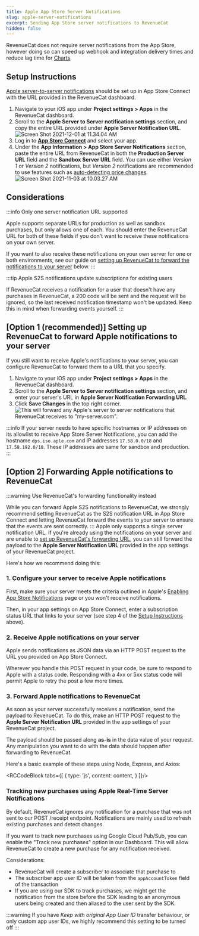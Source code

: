 ```yaml
---
title: Apple App Store Server Notifications
slug: apple-server-notifications
excerpt: Sending App Store server notifications to RevenueCat
hidden: false
---
```


RevenueCat does not require server notifications from the App Store, however doing so can speed up webhook and integration delivery times and reduce lag time for [Charts](/dashboard-and-metrics/charts).

## Setup Instructions

[Apple server-to-server notifications](https://developer.apple.com/documentation/storekit/in-app_purchase/enabling_server-to-server_notifications) should be set up in App Store Connect with the URL provided in the RevenueCat dashboard.

1. Navigate to your iOS app under **Project settings > Apps** in the RevenueCat dashboard.
2. Scroll to the **Apple Server to Server notification settings** section, and copy the entire URL provided under **Apple Server Notification URL**.
   ![Screen Shot 2021-12-01 at 11.34.04 AM](/images/61b718f-Screen_Shot_2021-12-01_at_11.34.04_AM_712c97073b4a62c850626c0f5062c1bd.png)
3. Log in to **[App Store Connect](https://appstoreconnect.apple.com/)** and select your app.
4. Under the **App Information > App Store Server Notifications** section, paste the entire URL from RevenueCat in both the **Production Server URL** field and the **Sandbox Server URL** field. You can use either _Version 1_ or _Version 2_ notifications, but _Version 2_ notifications are recommended to use features such as [auto-detecting price changes](/subscription-guidance/price-changes).
   ![Screen Shot 2021-11-03 at 10.03.27 AM](/images/f870a23-Screen_Shot_2021-11-03_at_10.03.27_AM_7645d7e77d55b6ab44b5c7085c7c3775.png)

## Considerations

:::info Only one server notification URL supported

Apple supports separate URLs for production as well as sandbox purchases, but only allows one of each. You should enter the RevenueCat URL for both of these fields if you don't want to receive these notifications on your own server.

If you want to also receive these notifications on your own server for one or both environments, see our guide on [setting up RevenueCat to forward the notifications to your server](/platform-resources/server-notifications/apple-server-notifications#setting-up-revenuecat-to-forward-apple-notifications-to-your-server) below.
:::

:::tip Apple S2S notifications update subscriptions for existing users

If RevenueCat receives a notification for a user that doesn't have any purchases in RevenueCat, a 200 code will be sent and the request will be ignored, so the last received notification timestamp won't be updated. Keep this in mind when forwarding events yourself.
:::

## [Option 1 (recommended)] Setting up RevenueCat to forward Apple notifications to your server

If you still want to receive Apple's notifications to your server, you can configure RevenueCat to forward them to a URL that you specify.

1. Navigate to your iOS app under **Project settings > Apps** in the RevenueCat dashboard.
2. Scroll to the **Apple Server to Server notification settings** section, and enter your server's URL in **Apple Server Notification Forwarding URL**.
3. Click **Save Changes** in the top right corner.
   ![This will forward any Apple's server to server notifications that RevenueCat receives to "my-server.com".](/images/43c4fb7-2023-02-06_16.40.29_app-development.revenuecat.com_012d0490f18d_e261a95ad3a057c27599f6fe51722d0b.png)

:::info
If your server needs to have specific hostnames or IP addresses on its allowlist to receive App Store Server Notifications, you can add the hostname `dps.iso.aple.com` and IP addresses `17.58.0.0/18` and `17.58.192.0/18`. These IP addresses are same for sandbox and production.
:::

## [Option 2] Forwarding Apple notifications to RevenueCat

:::warning Use RevenueCat's forwarding functionality instead

While you can forward Apple S2S notifications to RevenueCat, we strongly recommend setting RevenueCat as the S2S notification URL in App Store Connect and letting RevenueCat forward the events to your server to ensure that the events are sent correctly.
:::
Apple only supports a single server notification URL. If you're already using the notifications on your server and are unable to [set up RevenueCat's forwarding URL](/platform-resources/server-notifications/apple-server-notifications#setting-up-revenuecat-to-forward-apple-notifications-to-your-server), you can still forward the payload to the **Apple Server Notification URL** provided in the app settings of your RevenueCat project.

Here's how we recommend doing this:

### 1. Configure your server to receive Apple notifications

First, make sure your server meets the criteria outlined in Apple's [Enabling App Store Notifications](https://developer.apple.com/documentation/storekit/in-app_purchase/subscriptions_and_offers/enabling_app_store_server_notifications) page or you won't receive notifications.

Then, in your app settings on App Store Connect, enter a subscription status URL that links to your server (see step 4 of the [Setup Instructions](/platform-resources/server-notifications/apple-server-notifications#setup-instructions) above).

### 2. Receive Apple notifications on your server

Apple sends notifications as JSON data via an HTTP POST request to the URL you provided on App Store Connect.

Wherever you handle this POST request in your code, be sure to respond to Apple with a status code. Responding with a 4xx or 5xx status code will permit Apple to retry the post a few more times.

### 3. Forward Apple notifications to RevenueCat

As soon as your server successfully receives a notification, send the payload to RevenueCat. To do this, make an HTTP POST request to the **Apple Server Notification URL** provided in the app settings of your RevenueCat project.

The payload should be passed along **as-is** in the data value of your request. Any manipulation you want to do with the data should happen after forwarding to RevenueCat.

Here's a basic example of these steps using Node, Express, and Axios:



<RCCodeBlock tabs={[
    {
        type: 'js',
        content: content,
    }
]}/>


### Tracking new purchases using Apple Real-Time Server Notifications

By default, RevenueCat ignores any notification for a purchase that was not sent to our POST /receipt endpoint. Notifications are mainly used to refresh existing purchases and detect changes.

If you want to track new purchases using Google Cloud Pub/Sub, you can enable the "Track new purchases" option in our Dashboard. This will allow RevenueCat to create a new purchase for any notification received.

Considerations:
* RevenueCat will create a subscriber to associate that purchase to
* The subscriber app user ID will be taken from the `appAccountToken` field of the transaction
* If you are using our SDK to track purchases, we might get the notification from the store before the SDK leading to an anonymous users being created and then aliased to the user sent by the SDK.

:::warning
If you have *Keep with original App User ID* transfer behaviour, or only custom app user IDs, we highly recommend this setting to be turned off
:::